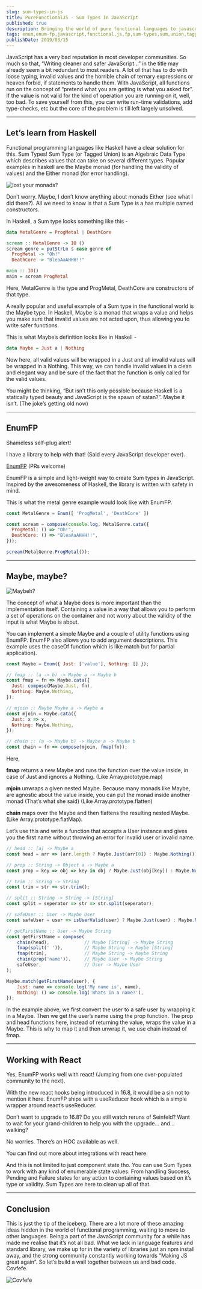 ```yaml
---
slug: sum-types-in-js
title: PureFunctionalJS - Sum Types In JavaScript
published: true
description: Bringing the world of pure functional languages to javascript one concept at a time
tags: enum,enum-fp,javascript,functional,js,fp,sum-types,sum,union,tagged
publishDate: 2019/03/15
---
```


JavaScript has a very bad reputation in most developer communities. So much so that, “Writing cleaner and safer JavaScript…” in the title may already seem a bit redundant to most readers. A lot of that has to do with loose typing, invalid values and the horrible chain of ternary expressions or heaven forbid, if statements to handle them. With JavaScript, all functions run on the concept of “pretend what you are getting is what you asked for”. If the value is not valid for the kind of operation you are running on it, well, too bad. To save yourself from this, you can write run-time validations, add type-checks, etc but the core of the problem is till left largely unsolved.

---

## Let’s learn from Haskell
Functional programming languages like Haskell have a clear solution for this. Sum Types! Sum Type (or Tagged Union) is an Algebraic Data Type which describes values that can take on several different types. Popular examples in haskell are the Maybe monad (for handling the validity of values) and the Either monad (for error handling).

![lost your monads?](/img/blog/enum-fp/haskell.jpeg)

Don’t worry. Maybe, I don’t know anything about monads Either (see what I did there?). All we need to know is that a Sum Type is a has multiple named constructors.

In Haskell, a Sum type looks something like this -

```haskell
data MetalGenre = ProgMetal | DeathCore

scream :: MetalGenre -> IO ()
scream genre = putStrLn $ case genre of
  ProgMetal -> "Oh!"
  DeathCore -> "BleaAaAHHH!!"

main :: IO()
main = scream ProgMetal
```

Here, MetalGenre is the type and ProgMetal, DeathCore are constructors of that type.

A really popular and useful example of a Sum type in the functional world is the Maybe type. In Haskell, Maybe is a monad that wraps a value and helps you make sure that invalid values are not acted upon, thus allowing you to write safer functions.

This is what Maybe’s definition looks like in Haskell -

```haskell
data Maybe = Just a | Nothing
```

Now here, all valid values will be wrapped in a Just and all invalid values will be wrapped in a Nothing. This way, we can handle invalid values in a clean and elegant way and be sure of the fact that the function is only called for the valid values.

You might be thinking, “But isn’t this only possible because Haskell is a statically typed beauty and JavaScript is the spawn of satan?”. Maybe it isn’t. (The joke’s getting old now)

---

## EnumFP
Shameless self-plug alert!

I have a library to help with that! (Said every JavaScript developer ever).

[EnumFP](https://github.com/phenax/enum-fp) (PRs welcome)

EnumFP is a simple and light-weight way to create Sum types in JavaScript. Inspired by the awesomeness of Haskell, the library is written with safety in mind.

This is what the metal genre example would look like with EnumFP.

```js
const MetalGenre = Enum([ 'ProgMetal', 'DeathCore' ])

const scream = compose(console.log, MetalGenre.cata({
  ProgMetal: () => "Oh!",
  DeathCore: () => "BleaAaAHHH!!",
}));

scream(MetalGenre.ProgMetal());
```

---

## Maybe, maybe?

![Maybeh?](/img/blog/enum-fp/maybe.gif)

The concept of what a Maybe does is more important than the implementation itself. Containing a value in a way that allows you to perform a set of operations on the container and not worry about the validity of the input is what Maybe is about.

You can implement a simple Maybe and a couple of utility functions using EnumFP. EnumFP also allows you to add argument descriptions. This example uses the caseOf function which is like match but for partial application).

```js
const Maybe = Enum({ Just: ['value'], Nothing: [] });

// fmap :: (a -> b) -> Maybe a -> Maybe b
const fmap = fn => Maybe.cata({
  Just: compose(Maybe.Just, fn),
  Nothing: Maybe.Nothing,
});

// mjoin :: Maybe Maybe a -> Maybe a
const mjoin = Maybe.cata({
  Just: x => x,
  Nothing: Maybe.Nothing,
});

// chain :: (a -> Maybe b) -> Maybe a -> Maybe b
const chain = fn => compose(mjoin, fmap(fn));
```

Here,

**fmap** returns a new Maybe and runs the function over the value inside, in case of Just and ignores a Nothing. (Like Array.prototype.map)

**mjoin** unwraps a given nested Maybe. Because many monads like Maybe, are agnostic about the value inside, you can put the monad inside another monad (That’s what she 
said) (Like Array.prototype.flatten)

**chain** maps over the Maybe and then flattens the resulting nested Maybe. (Like Array.prototype.flatMap).

Let’s use this and write a function that accepts a User instance and gives you the first name without throwing an error for invalid user or invalid name.


```js
// head :: [a] -> Maybe a
const head = arr => (arr.length ? Maybe.Just(arr[0]) : Maybe.Nothing());

// prop :: String -> Object a -> Maybe a
const prop = key => obj => key in obj ? Maybe.Just(obj[key]) : Maybe.Nothing();

// trim :: String -> String
const trim = str => str.trim();

// split :: String -> String -> [String]
const split = seperator => str => str.split(seperator);

// safeUser :: User -> Maybe User
const safeUser = user => isUserValid(user) ? Maybe.Just(user) : Maybe.Nothing();

// getFirstName :: User -> Maybe String
const getFirstName = compose(
    chain(head),             // Maybe [String] -> Maybe String
    fmap(split(' ')),        // Maybe String -> Maybe [String]
    fmap(trim),              // Maybe String -> Maybe String
    chain(prop('name')),     // Maybe User -> Maybe String
    safeUser,                // User -> Maybe User
);

Maybe.match(getFirstName(user), {
    Just: name => console.log('My name is', name),
    Nothing: () => console.log('Whats in a name?'),
});
```

In the example above, we first convert the user to a safe user by wrapping it in a Maybe. Then we get the user’s name using the prop function. The prop and head functions here, instead of returning the value, wraps the value in a Maybe. This is why to map it and then unwrap it, we use chain instead of fmap.

---

## Working with React
Yes, EnumFP works well with react! (Jumping from one over-populated community to the next).

With the new react hooks being introduced in 16.8, it would be a sin not to mention it here. EnumFP ships with a useReducer hook which is a simple wrapper around react’s useReducer.

Don’t want to upgrade to 16.8? Do you still watch reruns of Seinfeld? Want to wait for your grand-children to help you with the upgrade… and… walking?

No worries. There’s an HOC available as well.

You can find out more about integrations with react here.

And this is not limited to just component state tho. You can use Sum Types to work with any kind of enumerable state values. From handling Success, Pending and Failure states for any action to containing values based on it’s type or validity. Sum Types are here to clean up all of that.

---

## Conclusion
This is just the tip of the iceberg. There are a lot more of these amazing ideas hidden in the world of functional programming, waiting to move to other languages. Being a part of the JavaScript community for a while has made me realise that it’s not all bad. What we lack in language features and standard library, we make up for in the variety of libraries just an npm install away, and the strong community constantly working towards “Making JS great again”. So let’s build a wall together between us and bad code. Covfefe.

![Covfefe](/img/blog/enum-fp/trump.jpg)

